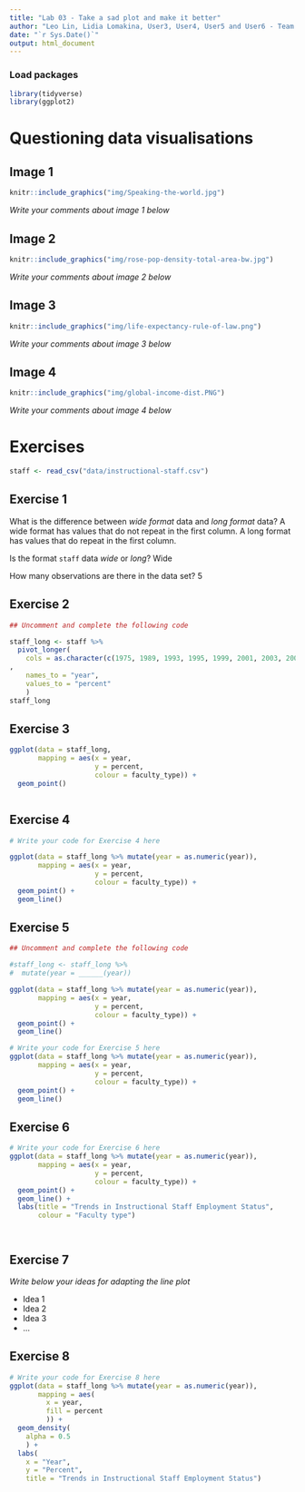 ```yaml
---
title: "Lab 03 - Take a sad plot and make it better"
author: "Leo Lin, Lidia Lomakina, User3, User4, User5 and User6 - Team Name"
date: "`r Sys.Date()`"
output: html_document
---
```


### Load packages

```r
library(tidyverse)
library(ggplot2)
```


# Questioning data visualisations

## Image 1

```r
knitr::include_graphics("img/Speaking-the-world.jpg")
```

_Write your comments about image 1 below_





## Image 2

```r
knitr::include_graphics("img/rose-pop-density-total-area-bw.jpg")
```

_Write your comments about image 2 below_




## Image 3

```r
knitr::include_graphics("img/life-expectancy-rule-of-law.png")
```

_Write your comments about image 3 below_




## Image 4

```r
knitr::include_graphics("img/global-income-dist.PNG")
```

_Write your comments about image 4 below_





# Exercises

```r
staff <- read_csv("data/instructional-staff.csv")
```


## Exercise 1

What is the difference between *wide format* data and *long format* data?
A wide format has values that do not repeat in the first column. A long format has values that do repeat in the first column.

Is the format `staff` data *wide* or *long*?
Wide

How many observations are there in the data set?
5



## Exercise 2

```r
## Uncomment and complete the following code

staff_long <- staff %>%
  pivot_longer(
    cols = as.character(c(1975, 1989, 1993, 1995, 1999, 2001, 2003, 2005, 2007, 2009, 2011))
, 
    names_to = "year",
    values_to = "percent"
    )
staff_long
```


## Exercise 3

```r

ggplot(data = staff_long,
       mapping = aes(x = year, 
                     y = percent, 
                     colour = faculty_type)) +
  geom_point()



```

## Exercise 4

```r
# Write your code for Exercise 4 here

ggplot(data = staff_long %>% mutate(year = as.numeric(year)),
       mapping = aes(x = year, 
                     y = percent, 
                     colour = faculty_type)) + 
  geom_point() +
  geom_line()


```

## Exercise 5

```r
## Uncomment and complete the following code

#staff_long <- staff_long %>%
#  mutate(year = ______(year))

ggplot(data = staff_long %>% mutate(year = as.numeric(year)),
       mapping = aes(x = year, 
                     y = percent, 
                     colour = faculty_type)) + 
  geom_point() +
  geom_line()

```


```r
# Write your code for Exercise 5 here
ggplot(data = staff_long %>% mutate(year = as.numeric(year)),
       mapping = aes(x = year, 
                     y = percent, 
                     colour = faculty_type)) + 
  geom_point() +
  geom_line()


```

## Exercise 6

```r
# Write your code for Exercise 6 here
ggplot(data = staff_long %>% mutate(year = as.numeric(year)),
       mapping = aes(x = year, 
                     y = percent, 
                     colour = faculty_type)) + 
  geom_point() +
  geom_line() +
  labs(title = "Trends in Instructional Staff Employment Status",
       colour = "Faculty type")




```

## Exercise 7

_Write below your ideas for adapting the line plot_

* Idea 1
* Idea 2
* Idea 3
* ...


## Exercise 8

```r
# Write your code for Exercise 8 here
ggplot(data = staff_long %>% mutate(year = as.numeric(year)), 
       mapping = aes(
         x = year,
         fill = percent
         )) +
  geom_density(
    alpha = 0.5
    ) +
  labs(
    x = "Year",
    y = "Percent",
    title = "Trends in Instructional Staff Employment Status")


```
```r
```

